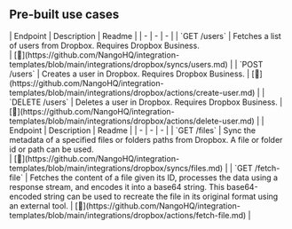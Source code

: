 
## Pre-built use cases

<AccordionGroup>


<Accordion title="Users">
| Endpoint | Description | Readme |
| - | - | - |
| `GET /users` | Fetches a list of users from Dropbox. Requires Dropbox Business.<br /> | [🔗](https://github.com/NangoHQ/integration-templates/blob/main/integrations/dropbox/syncs/users.md) |
| `POST /users` | Creates a user in Dropbox. Requires Dropbox Business. | [🔗](https://github.com/NangoHQ/integration-templates/blob/main/integrations/dropbox/actions/create-user.md) |
| `DELETE /users` | Deletes a user in Dropbox. Requires Dropbox Business. | [🔗](https://github.com/NangoHQ/integration-templates/blob/main/integrations/dropbox/actions/delete-user.md) |
</Accordion>


<Accordion title="Others">
| Endpoint | Description | Readme |
| - | - | - |
| `GET /files` | Sync the metadata of a specified files or folders paths from Dropbox. A file or folder id or path can be used.<br /> | [🔗](https://github.com/NangoHQ/integration-templates/blob/main/integrations/dropbox/syncs/files.md) |
| `GET /fetch-file` | Fetches the content of a file given its ID, processes the data using a response stream, and encodes it into a base64 string. This base64-encoded string can be used to recreate the file in its original format using an external tool. | [🔗](https://github.com/NangoHQ/integration-templates/blob/main/integrations/dropbox/actions/fetch-file.md) |
</Accordion>

</AccordionGroup>
